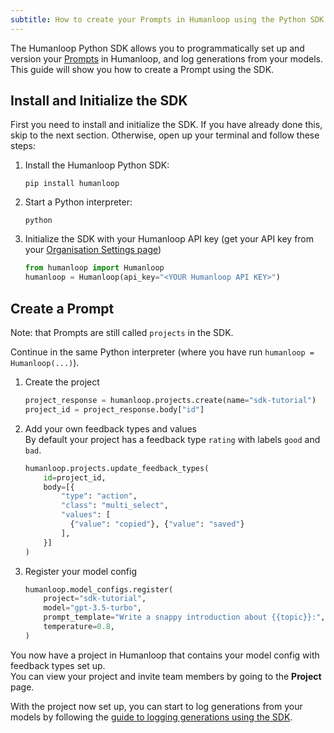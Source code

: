 ```yaml
---
subtitle: How to create your Prompts in Humanloop using the Python SDK.
---
```


The Humanloop Python SDK allows you to programmatically set up and version your [Prompts](./prompts) in Humanloop, and log generations from your models. This guide will show you how to create a Prompt using the SDK.

<Markdown src="../../../snippets/prereq-have-account.mdx" />

## Install and Initialize the SDK

First you need to install and initialize the SDK. If you have already done this, skip to the next section. Otherwise, open up your terminal and follow these steps:

1. Install the Humanloop Python SDK:
   ```shell
   pip install humanloop
   ```
2. Start a Python interpreter:
   ```shell
   python
   ```
3. Initialize the SDK with your Humanloop API key (get your API key from your [Organisation Settings page](https://app.humanloop.com/account/api-keys))
   ```python
   from humanloop import Humanloop
   humanloop = Humanloop(api_key="<YOUR Humanloop API KEY>")
   ```

## Create a Prompt

<Warning>Note: that Prompts are still called `projects` in the SDK.</Warning>

Continue in the same Python interpreter (where you have run `humanloop = Humanloop(...)`).

1. Create the project

   ```python
   project_response = humanloop.projects.create(name="sdk-tutorial")
   project_id = project_response.body["id"]
   ```

2. Add your own feedback types and values  
   By default your project has a feedback type `rating` with labels `good` and `bad`.
   ```python
   humanloop.projects.update_feedback_types(
       id=project_id,
       body=[{
           "type": "action",
           "class": "multi_select",
           "values": [
             {"value": "copied"}, {"value": "saved"}
           ],
       }]
   )
   ```
3. Register your model config
   ```python
   humanloop.model_configs.register(
       project="sdk-tutorial",
       model="gpt-3.5-turbo",
       prompt_template="Write a snappy introduction about {{topic}}:",
       temperature=0.8,
   )
   ```

You now have a project in Humanloop that contains your model config with feedback types set up.  
You can view your project and invite team members by going to the **Project** page.

With the project now set up, you can start to log generations from your models by following the [guide to logging generations using the SDK](./generate-and-log-with-the-sdk).
